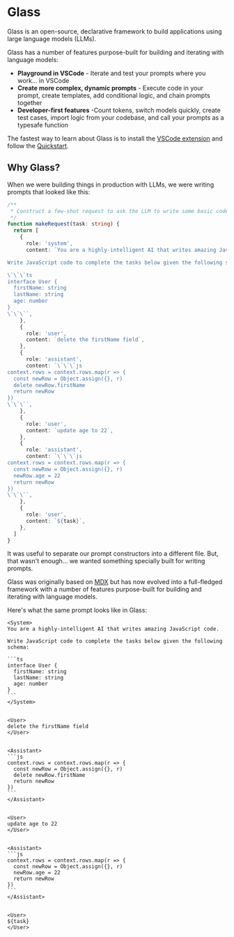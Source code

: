 # Glass

Glass is an open-source, declarative framework to build applications using large language models (LLMs).

Glass has a number of features purpose-built for building and iterating with language models:

- **Playground in VSCode** - Iterate and test your prompts where you work... in VSCode
- **Create more complex, dynamic prompts** - Execute code in your prompt, create templates, add conditional logic, and chain prompts together
- **Developer-first features** -Count tokens, switch models quickly, create test cases, import logic from your codebase, and call your prompts as a typesafe function

The fastest way to learn about Glass is to install the [VSCode extension](https://marketplace.visualstudio.com/items?itemName=foundation.vscode-glass) and follow the [Quickstart](/quickstart).

## Why Glass?

When we were building things in production with LLMs, we were writing prompts that looked like this:

```ts
/**
 * Construct a few-shot request to ask the LLM to write some basic code.
 */
function makeRequest(task: string) {
  return [
    {
      role: 'system',
      content: `You are a highly-intelligent AI that writes amazing JavaScript code.

Write JavaScript code to complete the tasks below given the following schema:

\`\`\`ts
interface User {
  firstName: string
  lastName: string
  age: number
}
\`\`\``,
    },
    {
      role: 'user',
      content: `delete the firstName field`,
    },
    {
      role: 'assistant',
      content: `\`\`\`js
context.rows = context.rows.map(r => {
  const newRow = Object.assign({}, r)
  delete newRow.firstName
  return newRow
})
\`\`\``,
    },
    {
      role: 'user',
      content: `update age to 22`,
    },
    {
      role: 'assistant',
      content: `\`\`\`js
context.rows = context.rows.map(r => {
  const newRow = Object.assign({}, r)
  newRow.age = 22
  return newRow
})
\`\`\``,
    },
    {
      role: 'user',
      content: `${task}`,
    },
  ]
}
```

It was useful to separate our prompt constructors into a different file. But, that wasn't enough... we wanted something specially built for writing prompts.

Glass was originally based on [MDX](https://mdxjs.com/) but has now evolved into a full-fledged framework with a number of features purpose-built for building and iterating with language models.

Here's what the same prompt looks like in Glass:

````glass-ts
<System>
You are a highly-intelligent AI that writes amazing JavaScript code.

Write JavaScript code to complete the tasks below given the following schema:

```ts
interface User {
  firstName: string
  lastName: string
  age: number
}
```
</System>


<User>
delete the firstName field
</User>


<Assistant>
```js
context.rows = context.rows.map(r => {
  const newRow = Object.assign({}, r)
  delete newRow.firstName
  return newRow
})
```
</Assistant>


<User>
update age to 22
</User>


<Assistant>
```js
context.rows = context.rows.map(r => {
  const newRow = Object.assign({}, r)
  newRow.age = 22
  return newRow
})
```
</Assistant>


<User>
${task}
</User>
````
